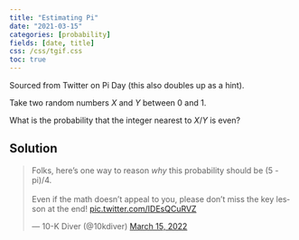 ```yaml
---
title: "Estimating Pi"
date: "2021-03-15"
categories: [probability]
fields: [date, title]
css: /css/tgif.css
toc: true
---
```



:::{.callout-tip appearance="simple" icon=false}
Sourced from Twitter on Pi Day (this also doubles up as a hint).
:::

Take two random numbers $X$ and $Y$ between $0$ and $1$.

What is the probability that the integer nearest to $X/Y$ is even?

:::{.callout-tip appearance="simple" icon="false" collapse="true"}
## Solution

<blockquote class="twitter-tweet"><p lang="en" dir="ltr">Folks, here’s one way to reason *why* this probability should be (5 - pi)/4.<br><br>Even if the math doesn’t appeal to you, please don’t miss the key lesson at the end! <a href="https://t.co/IDEsQCuRVZ">pic.twitter.com/IDEsQCuRVZ</a></p>&mdash; 10-K Diver (@10kdiver) <a href="https://twitter.com/10kdiver/status/1503695159862521860?ref_src=twsrc%5Etfw">March 15, 2022</a></blockquote> <script async src="https://platform.twitter.com/widgets.js" charset="utf-8"></script>

:::